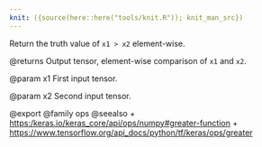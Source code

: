 ```yaml
---
knit: ({source(here::here("tools/knit.R")); knit_man_src})
---
```

Return the truth value of `x1 > x2` element-wise.

@returns
    Output tensor, element-wise comparison of `x1` and `x2`.

@param x1
First input tensor.

@param x2
Second input tensor.

@export
@family ops
@seealso
+ <https:/keras.io/keras_core/api/ops/numpy#greater-function>
+ <https://www.tensorflow.org/api_docs/python/tf/keras/ops/greater>
